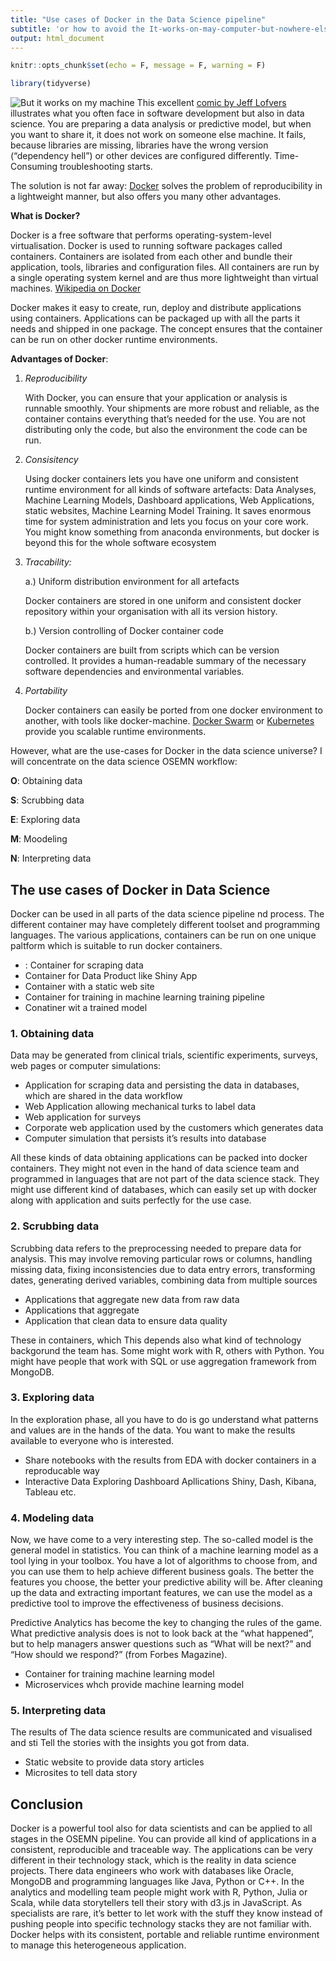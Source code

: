 ```yaml
---
title: "Use cases of Docker in the Data Science pipeline"
subtitle: 'or how to avoid the It-works-on-may-computer-but-nowhere-else-problem'
output: html_document
---
```


```r
knitr::opts_chunk$set(echo = F, message = F, warning = F)
```

```r
library(tidyverse)
```

![But it works on my machine](http://i.imgur.com/PnvK7v6.png)
This excellent [comic by Jeff Lofvers](http://donthitsave.com/comic/2016/07/15/it-works-on-my-computer) 
illustrates what you often face in software development but also in data science. You are preparing a data analysis or predictive model, 
but when you want to share it, it does not work on someone else machine. It fails, 
because libraries are missing, libraries have the wrong version ("dependency hell") or other devices are configured differently. Time-Consuming troubleshooting starts.

The solution is not far away: [Docker](https://www.docker.com/) solves the problem of reproducibility in a lightweight manner, but also offers you many other advantages. 

__What is Docker?__

Docker is a free software that performs operating-system-level virtualisation.
Docker is used to running software packages called containers. Containers are isolated from each other and bundle their application, tools, libraries and configuration files. All containers are run by a single operating system kernel and are thus more lightweight than virtual machines. [Wikipedia on Docker](https://en.wikipedia.org/wiki/Docker_(software))

Docker makes it easy to create, run, deploy and distribute applications using containers. Applications can be packaged up with all the parts it needs and shipped in one package. The concept ensures that the container can be run on other docker runtime environments.

__Advantages of Docker__:

1. _Reproducibility_

    With Docker, you can ensure that your application or analysis is runnable smoothly. Your shipments are more robust and reliable, as the container contains everything that's needed for the use. You are not distributing only the code, but also the environment the code can be run.

2. _Consisitency_

    Using docker containers lets you have one uniform and consistent runtime environment for all kinds of software artefacts: Data Analyses, Machine Learning Models, Dashboard applications, Web Applications, static websites, Machine Learning Model Training. It saves enormous time for system administration and lets you focus on your core work. You might know something from anaconda environments, but docker is beyond this for the whole software ecosystem

3. _Tracability:_ 

    a.) Uniform distribution environment for all artefacts

    Docker containers are stored in one uniform and consistent docker repository within your organisation with all its version history.

    b.) Version controlling of Docker container code

    Docker containers are built from scripts which can be version controlled. It provides a human-readable summary of the necessary software dependencies and environmental variables.

4. _Portability_

    Docker containers can easily be ported from one docker environment to another, with tools like docker-machine.  [Docker Swarm](https://docs.docker.com/engine/swarm/) or [Kubernetes](https://kubernetes.io/) provide you scalable runtime environments.


However, what are the use-cases for Docker in the data science universe? I will concentrate on the data science OSEMN workflow: 

__O__: Obtaining data

__S__: Scrubbing data

__E__: Exploring data

__M__: Moodeling

__N__: Interpreting data


## The use cases of Docker in Data Science

Docker can be used in all parts of the data science pipeline nd process. The different container may have completely different toolset and programming languages. The various applications, containers can be run on one unique paltform which is suitable to run docker containers.


- : Container for scraping data
- Container for Data Product like Shiny App
- Container with a static web site
- Container for training in machine learning training pipeline
- Conatiner wit a trained model

### 1. Obtaining data

Data may be generated from clinical trials, scientific experiments, surveys, web pages or computer simulations:

  - Application for scraping data and persisting the data in databases, which are shared in the data workflow
  - Web Application allowing mechanical turks to label data
  - Web application for surveys
  - Corporate web application used by the customers which generates data
  - Computer simulation that persists it's results into database
  
All these kinds of data obtaining applications can be packed into docker containers. They might not even in the hand of data science team and programmed in languages that are not part of the data science stack. They might use different kind of databases, which can easily set up with docker along with application and suits perfectly for the use case.

### 2. Scrubbing data

Scrubbing data refers to the preprocessing needed to prepare data for analysis. This may involve removing particular rows or columns, handling missing data, fixing inconsistencies due to data entry errors, transforming dates, generating derived variables, combining data from multiple sources

  - Applications that aggregate new data from raw data 
  - Applications that aggregate 
  - Application that clean data to ensure data  quality
  
These in containers, which This depends also what kind of technology backgorund the team has. Some might work with R, others with Python. You might have people that work with SQL or use aggregation framework from MongoDB. 
  

### 3. Exploring data

In the exploration phase, all you have to do is go understand what patterns and values are in the hands of the data. You want to make the results available to everyone who is interested.

  - Share notebooks with the results from EDA with docker containers in a reproducable way
  - Interactive Data Exploring Dashboard Apllications Shiny, Dash, Kibana, Tableau etc.
  

### 4. Modeling data

Now, we have come to a very interesting step. The so-called model is the general model in statistics. You can think of a machine learning model as a tool lying in your toolbox. You have a lot of algorithms to choose from, and you can use them to help achieve different business goals. The better the features you choose, the better your predictive ability will be. After cleaning up the data and extracting important features, we can use the model as a predictive tool to improve the effectiveness of business decisions.

Predictive Analytics has become the key to changing the rules of the game. What predictive analysis does is not to look back at the “what happened”, but to help managers answer questions such as “What will be next?” and “How should we respond?” (from Forbes Magazine).

- Container for training machine learning model
- Microservices whch provide machine learning model

### 5. Interpreting data

The results of 
The data science results are communicated and visualised and sti
Tell the stories with the insights you got from data. 

- Static website to provide data story articles
- Microsites  to tell data story


## Conclusion

Docker is a powerful tool also for data scientists and can be applied to all stages in the OSEMN pipeline. You can provide all kind of applications in a consistent, reproducible and traceable way. The applications can be very different in their technology stack, which is the reality in data science projects. There data engineers who work with databases like Oracle, MongoDB and programming languages like Java, Python or C++. In the analytics and modelling team people might work with R, Python, Julia or Scala, while data storytellers tell their story with d3.js in JavaScript. As specialists are rare, it's better to let work with the stuff they know instead of pushing people into specific technology stacks they are not familiar with. Docker helps with its consistent, portable and reliable runtime environment to manage this heterogeneous application. 
